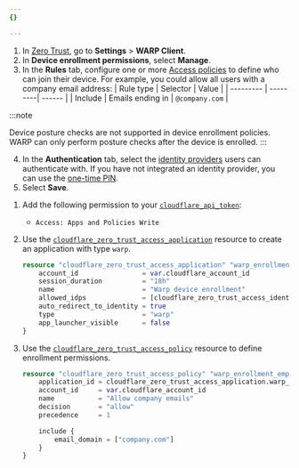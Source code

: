 ```yaml
---
{}

---
```



<Tabs syncKey="dashPlusAPI"> <TabItem label="Dashboard">

1. In [Zero Trust](https://one.dash.cloudflare.com), go to **Settings** > **WARP Client**.
2. In **Device enrollment permissions**, select **Manage**.
3. In the **Rules** tab, configure one or more [Access policies](/cloudflare-one/policies/access/) to define who can join their device. For example, you could allow all users with a company email address:
    | Rule type | Selector | Value |
   | --------- | ---------| ------ |
   | Include   | Emails ending in    | `@company.com` |

:::note

Device posture checks are not supported in device enrollment policies. WARP can only perform posture checks after the device is enrolled.
:::

4. In the **Authentication** tab, select the [identity providers](/cloudflare-one/identity/idp-integration/) users can authenticate with. If you have not integrated an identity provider, you can use the [one-time PIN](/cloudflare-one/identity/one-time-pin/).
5. Select **Save**.

</TabItem> <TabItem label="Terraform">

1. Add the following permission to your [`cloudflare_api_token`](https://registry.terraform.io/providers/cloudflare/cloudflare/4.40.0/docs/resources/api_token):
	- `Access: Apps and Policies Write`

2. Use the [`cloudflare_zero_trust_access_application`](https://registry.terraform.io/providers/cloudflare/cloudflare/4.45.0/docs/resources/zero_trust_access_application) resource to create an application with type `warp`.

	```tf
	resource "cloudflare_zero_trust_access_application" "warp_enrollment_app" {
		account_id                = var.cloudflare_account_id
		session_duration          = "18h"
		name                      = "Warp device enrollment"
		allowed_idps              = [cloudflare_zero_trust_access_identity_provider.microsoft_entra_id.id]
		auto_redirect_to_identity = true
		type                      = "warp"
		app_launcher_visible      = false
	}
	```

3. Use the [`cloudflare_zero_trust_access_policy`](https://registry.terraform.io/providers/cloudflare/cloudflare/4.45.0/docs/resources/zero_trust_access_policy) resource to define enrollment permissions.

	```tf
	resource "cloudflare_zero_trust_access_policy" "warp_enrollment_employees" {
		application_id = cloudflare_zero_trust_access_application.warp_enrollment_app.id
		account_id     = var.cloudflare_account_id
		name           = "Allow company emails"
		decision       = "allow"
		precedence     = 1

		include {
			email_domain = ["company.com"]
		}
	}
	```

</TabItem> </Tabs>